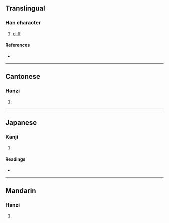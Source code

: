 {{character info/new}}
==Translingual==

===Han character===
{{Han char|rn=32|rad=土|as=11|sn=14|four=44127|canj=GTVS|ids=⿰土勘}}

# [[cliff]]

====References====
* {{Han ref|kx=0237.260|dkj=05418|dj=0476.060|hdz=10477.100|uh=5888|ud=22664|bh=E165|bd=57701}}

----

==Cantonese==

===Hanzi===
{{yue-hanzi|jyut=|y=ham3}}

# {{defn|lang=yue|sort=土11}}

----

==Japanese==

===Kanji===
{{ja-kanji|grade=|rs=土11}}

# {{defn|lang=ja|sort=土11}}

====Readings====
* {{ja-readings|on=[[かん]] (kan), [[こん]] (kon)|kun=[[さかひ]] (sakahi)}}

----

==Mandarin==

===Hanzi===
{{cmn-hanzi|pin=[[kàn]] ([[kan4]])|wg=k'an<sup>4</sup>}}

# {{defn|lang=cmn|sort=土11}}